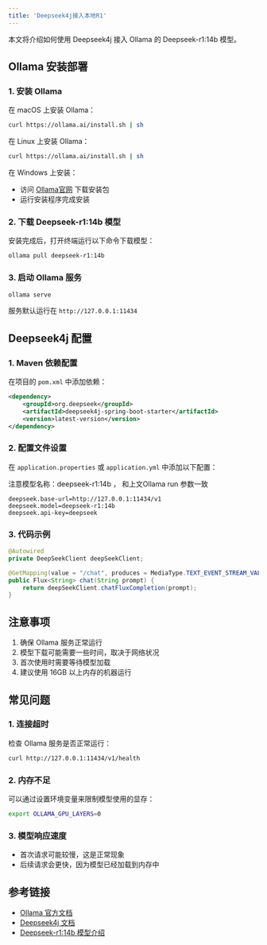```yaml
---
title: 'Deepseek4j接入本地R1'
---
```


本文将介绍如何使用 Deepseek4j 接入 Ollama 的 Deepseek-r1:14b 模型。

## Ollama 安装部署

### 1. 安装 Ollama

在 macOS 上安装 Ollama：

```bash
curl https://ollama.ai/install.sh | sh
```

在 Linux 上安装 Ollama：

```bash
curl https://ollama.ai/install.sh | sh
```

在 Windows 上安装：
- 访问 [Ollama官网](https://ollama.ai/download) 下载安装包
- 运行安装程序完成安装

### 2. 下载 Deepseek-r1:14b 模型

安装完成后，打开终端运行以下命令下载模型：

```bash
ollama pull deepseek-r1:14b
```

### 3. 启动 Ollama 服务

```bash
ollama serve
```

服务默认运行在 `http://127.0.0.1:11434`

## Deepseek4j 配置

### 1. Maven 依赖配置

在项目的 `pom.xml` 中添加依赖：

```xml
<dependency>
    <groupId>org.deepseek</groupId>
    <artifactId>deepseek4j-spring-boot-starter</artifactId>
    <version>latest-version</version>
</dependency>
```

### 2. 配置文件设置

在 `application.properties` 或 `application.yml` 中添加以下配置：

<Warning>注意模型名称：deepseek-r1:14b ， 和上文Ollama run 参数一致</Warning>

```properties
deepseek.base-url=http://127.0.0.1:11434/v1
deepseek.model=deepseek-r1:14b
deepseek.api-key=deepseek
```

### 3. 代码示例

```java
@Autowired
private DeepSeekClient deepSeekClient;

@GetMapping(value = "/chat", produces = MediaType.TEXT_EVENT_STREAM_VALUE)
public Flux<String> chat(String prompt) {
    return deepSeekClient.chatFluxCompletion(prompt);
}
```

## 注意事项

1. 确保 Ollama 服务正常运行
2. 模型下载可能需要一些时间，取决于网络状况
3. 首次使用时需要等待模型加载
4. 建议使用 16GB 以上内存的机器运行

## 常见问题

### 1. 连接超时

检查 Ollama 服务是否正常运行：
```bash
curl http://127.0.0.1:11434/v1/health
```

### 2. 内存不足

可以通过设置环境变量来限制模型使用的显存：
```bash
export OLLAMA_GPU_LAYERS=0
```

### 3. 模型响应速度

- 首次请求可能较慢，这是正常现象
- 后续请求会更快，因为模型已经加载到内存中

## 参考链接

- [Ollama 官方文档](https://ollama.ai/docs)
- [Deepseek4j 文档](https://github.com/deepseek-ai/deepseek4j)
- [Deepseek-r1:14b 模型介绍](https://ollama.ai/library/deepseek-r1:14b)